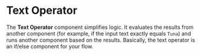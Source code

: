 
# Text Operator

The **Text Operator** component simplifies logic. It evaluates the results from another component (for example, if the input text exactly equals `Tuna`) and runs another component based on the results. Basically, the text operator is an if/else component for your flow.

<div
  style={{ marginBottom: "20px", display: "flex", justifyContent: "center" }}
>
  <ReactPlayer playing controls url="/videos/text_operator.mp4" />
</div>